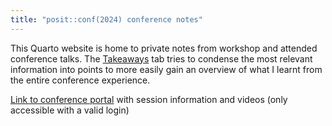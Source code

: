 ```yaml
---
title: "posit::conf(2024) conference notes"
---
```


This Quarto website is home to private notes from workshop and attended conference talks. The [Takeaways](conference_talks/whats_new.qmd) tab tries to condense the most relevant information into points to more easily gain an overview of what I learnt from the entire conference experience.

[Link to conference portal](https://reg.conf.posit.co/flow/posit/positconf24/reg/login) with session information and videos (only accessible with a valid login)
